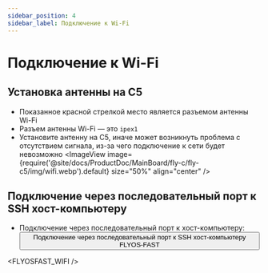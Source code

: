 ```yaml
---
sidebar_position: 4
sidebar_label: Подключение к Wi-Fi
---
```



# Подключение к Wi-Fi

## Установка антенны на C5

* Показанное красной стрелкой место является разъемом антенны Wi-Fi
* Разъем антенны Wi-Fi — это `ipex1`
* Установите антенну на C5, иначе может возникнуть проблема с отсутствием сигнала, из-за чего подключение к сети будет невозможно
<ImageView image={require('@site/docs/ProductDoc/MainBoard/fly-c/fly-c5/img/wifi.webp').default} size="50%" align="center" />  

## Подключение через последовательный порт к SSH хост-компьютеру

* Подключение через последовательный порт к хост-компьютеру: <Button variant="contained" disableElevation href="/docs/ProductDoc/SBC/fly-pi-v2/ssh#flyos-fast-serial-port-connection-to-host-ssh">Подключение через последовательный порт к SSH хост-компьютеру FLYOS-FAST</Button>

<FLYOSFAST_WIFI />

